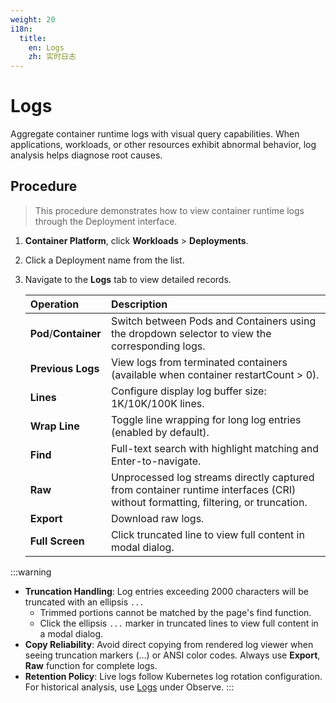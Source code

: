 ```yaml
---
weight: 20
i18n:
  title:
    en: Logs
    zh: 实时日志
---
```


# Logs

Aggregate container runtime logs with visual query capabilities. When applications, workloads, or other resources exhibit abnormal behavior, log analysis helps diagnose root causes.

## Procedure

> This procedure demonstrates how to view container runtime logs through the Deployment interface.

1. **Container Platform**, click **Workloads** > **Deployments**.

2. Click a Deployment name from the list.

3. Navigate to the **Logs** tab to view detailed records.

   | Operation | Description                                                              |
   | :-------- | :----------------------------------------------------------------------- |
   | **Pod**/**Container** | Switch between Pods and Containers using the dropdown selector to view the corresponding logs.           |
   | **Previous Logs** | View logs from terminated containers (available when container restartCount > 0).                |
   | **Lines**     | Configure display log buffer size: 1K/10K/100K lines.      |
   | **Wrap Line** | Toggle line wrapping for long log entries (enabled by default). |
   | **Find**     | Full-text search with highlight matching and Enter-to-navigate.  |
   | **Raw**      |Unprocessed log streams directly captured from container runtime interfaces (CRI) without formatting, filtering, or truncation.|
   |**Export**| Download raw logs.|
   |**Full Screen**| Click truncated line to view full content in modal dialog.|

:::warning
- **Truncation Handling**: Log entries exceeding 2000 characters will be truncated with an ellipsis `...`
   - Trimmed portions cannot be matched by the page's find function.
   - Click the ellipsis `...` marker in truncated lines to view full content in a modal dialog. 
- **Copy Reliability**: Avoid direct copying from rendered log viewer when seeing truncation markers (...) or ANSI color codes. Always use **Export**, **Raw** function for complete logs.
- **Retention Policy**: Live logs follow Kubernetes log rotation configuration. For historical analysis, use [Logs](../../../../observability/log/functions/log.mdx) under Observe.
:::